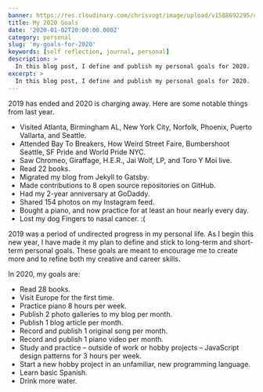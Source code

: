 ```yaml
---
banner: https://res.cloudinary.com/chrisvogt/image/upload/v1588692295/chrisvogt-me/photo/2020-goals.png
title: My 2020 Goals
date: '2020-01-02T20:00:00.000Z'
category: personal
slug: 'my-goals-for-2020'
keywords: [self reflection, journal, personal]
description: >
  In this blog post, I define and publish my personal goals for 2020.
excerpt: >
  In this blog post, I define and publish my personal goals for 2020.
---
```


2019 has ended and 2020 is charging away. Here are some notable things from last year.

- Visited Atlanta, Birmingham AL, New York City, Norfolk, Phoenix, Puerto Vallarta, and Seattle.
- Attended Bay To Breakers, How Weird Street Faire, Bumbershoot Seattle, SF Pride and World Pride NYC.
- Saw Chromeo, Giraffage, H.E.R., Jai Wolf, LP, and Toro Y Moi live.
- Read 22 books.
- Migrated my blog from Jekyll to Gatsby.
- Made contributions to 8 open source repositories on GitHub.
- Had my 2-year anniversary at GoDaddy.
- Shared 154 photos on my Instagram feed.
- Bought a piano, and now practice for at least an hour nearly every day.
- Lost my dog Fingers to nasal cancer. :(

2019 was a period of undirected progress in my personal life. As I begin this new year, I have made it my plan to
define and stick to long-term and short-term personal goals. These goals are meant to encourage me to create more and to
refine both my creative and career skills.

In 2020, my goals are:

- Read 28 books.
- Visit Europe for the first time.
- Practice piano 8 hours per week.
- Publish 2 photo galleries to my blog per month.
- Publish 1 blog article per month.
- Record and publish 1 original song per month.
- Record and publish 1 piano video per month.
- Study and practice – outside of work or hobby projects – JavaScript design patterns for 3 hours per week.
- Start a new hobby project in an unfamiliar, new programming language.
- Learn basic Spanish.
- Drink more water.

